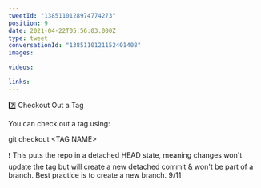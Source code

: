 ```yaml
---
tweetId: "1385110128974774273"
position: 9
date: 2021-04-22T05:56:03.000Z
type: tweet
conversationId: "1385110121152401408"
images:

videos:

links:
---
```


7️⃣ Checkout Out a Tag

You can check out a tag using:

git checkout &lt;TAG NAME&gt;

❗ This puts the repo in a detached HEAD state, meaning changes won't update the tag but will create a new detached commit & won't be part of a branch. Best practice is to create a new branch. 9/11
